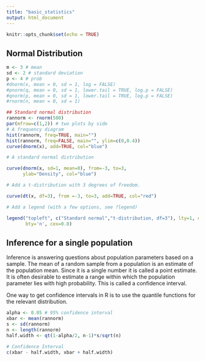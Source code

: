 ```yaml
---
title: "basic_statistics"
output: html_document
---
```


```r
knitr::opts_chunk$set(echo = TRUE)
```

## Normal Distribution

```r

m <- 3 # mean 
sd <- 2 # standard deviation
p <- 4 # prob
#dnorm(x, mean = 0, sd = 1, log = FALSE)
#pnorm(q, mean = 0, sd = 1, lower.tail = TRUE, log.p = FALSE)
#qnorm(p, mean = 0, sd = 1, lower.tail = TRUE, log.p = FALSE)
#rnorm(n, mean = 0, sd = 1)

## Standard normal distribution
rannorm <- rnorm(500)
par(mfrow=c(1,2)) # two plots by side
# A frequency diagram
hist(rannorm, freq=TRUE, main="")
hist(rannorm, freq=FALSE, main="", ylim=c(0,0.4))
curve(dnorm(x), add=TRUE, col="blue")

# A standard normal distribution

curve(dnorm(x, sd=1, mean=0), from=-3, to=3,
      ylab="Density", col="blue")

# Add a t-distribution with 3 degrees of freedom.

curve(dt(x, df=3), from =-3, to=3, add=TRUE, col="red")

# Add a legend (with a few options, see ?legend)

legend("topleft", c("Standard normal","t-distribution, df=3"), lty=1, col=c("blue","red"),
       bty='n', cex=0.8)
```

## Inference for a single population

Inference is answering questions about population parameters based on a sample. The mean of a random sample from a population is an estimate of the population mean. Since it is a single number it is called a point estimate. It is often desirable to estimate a range within which the population parameter lies with high probability. This is called a confidence interval.

One way to get confidence intervals in R is to use the quantile functions for the relevant distribution.

```r

alpha <- 0.05 # 95% confidence interval
xbar <- mean(rannorm)
s <- sd(rannorm)
n <- length(rannorm)
half.width <- qt(1-alpha/2, n-1)*s/sqrt(n)

# Confidence Interval
c(xbar - half.width, xbar + half.width)
```


